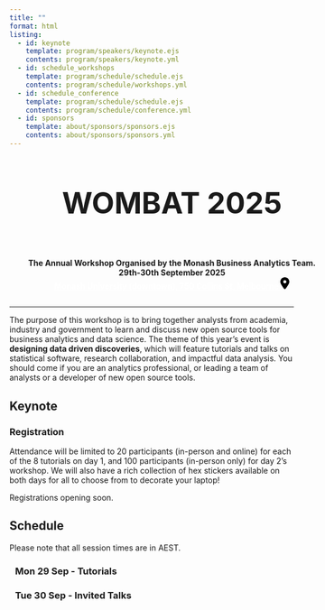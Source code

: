 ```yaml
---
title: ""
format: html 
listing:
  - id: keynote
    template: program/speakers/keynote.ejs
    contents: program/speakers/keynote.yml
  - id: schedule_workshops
    template: program/schedule/schedule.ejs
    contents: program/schedule/workshops.yml
  - id: schedule_conference
    template: program/schedule/schedule.ejs
    contents: program/schedule/conference.yml
  - id: sponsors
    template: about/sponsors/sponsors.ejs
    contents: about/sponsors/sponsors.yml
---
```


<!-- Truly not proud of this banner honestly. But eh c'est la vie -->
:::::::: {.grid style="width: 100vw; transform: translateX(-20%)"}
::: {.g-col-12 .title style="grid-template-columns: 1fr"}
::: {style="display: flex; flex-direction: column; align-items:center; text-align: center"}
::: {style="font-weight: bold; font-size: 3.25rem"} 
WOMBAT 2025
:::
**The Annual Workshop Organised by the Monash Business Analytics Team.**     
**29th-30th September 2025**      
[Monash University (downtown), 750 Collins St, Melbourne <svg style="width: 1rem;" xmlns="http://www.w3.org/2000/svg" viewBox="0 0 384 512"><!--!Font Awesome Free 6.7.2 by @fontawesome - https://fontawesome.com License - https://fontawesome.com/license/free Copyright 2025 Fonticons, Inc.--><path d="M215.7 499.2C267 435 384 279.4 384 192C384 86 298 0 192 0S0 86 0 192c0 87.4 117 243 168.3 307.2c12.3 15.3 35.1 15.3 47.4 0zM192 128a64 64 0 1 1 0 128 64 64 0 1 1 0-128z"/></svg>](https://maps.app.goo.gl/F3QwdroJwyZ1sWGE8){style="color: white; font-weight: bold"}
:::
:::
:::::::: 


<hr />

The purpose of this workshop is to bring together analysts from academia, industry and government to learn and discuss new open source tools for business analytics and data science. The theme of this year’s event is **designing data driven discoveries**, which will feature tutorials and talks on statistical software, research collaboration, and impactful data analysis. You should come if you are an analytics professional, or leading a team of analysts or a developer of new open source tools.


## Keynote

::: {#keynote}
:::

### Registration

Attendance will be limited to 20 participants (in-person and online) for each of the 8 tutorials on day 1, and 100 participants (in-person only) for day 2's workshop. We will also have a rich collection of hex stickers available on both days for all to choose from to decorate your laptop!

<!-- Register for one or two tutorials here and the workshop below  -->
Registrations opening soon.
<!-- :::{.register-btn} -->
<!-- [Register to WOMBAT 2025](/participation/register.html) -->
<!-- ::: -->

## Schedule

Please note that all session times are in AEST.

:::::::: grid

::: {.g-col-12 style="margin-left: 2%;"}
### Mon 29 Sep - Tutorials
::: {#schedule_workshops}
:::

### Tue 30 Sep - Invited Talks

::: {#schedule_conference}
:::


:::



<div>

</div>
::::::::



::: {#sponsors .g-col-12}
:::

